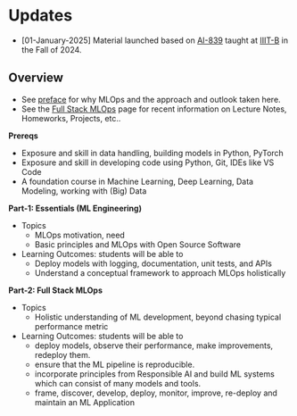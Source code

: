 # Updates {.unnumbered}

-   \[01-January-2025\] Material launched based on [AI-839](https://mlsquare.github.io/ai-839/) taught at [IIIT-B](https://www.iiitb.ac.in/) in the Fall of 2024.



## Overview

- See [preface](./preface.qmd) for why MLOps and the approach and outlook taken here.
- See the [Full Stack MLOps](./index.qmd) page for recent information on Lecture Notes, Homeworks, Projects, etc..

**Prereqs**

-   Exposure and skill in data handling, building models in Python, PyTorch
-   Exposure and skill in developing code using Python, Git, IDEs like VS Code
-   A foundation course in Machine Learning, Deep Learning, Data Modeling, working with (Big) Data

**Part-1: Essentials (ML Engineering)**

-   Topics
    -   MLOps motivation, need
    -   Basic principles and MLOps with Open Source Software
-   Learning Outcomes: students will be able to
    -   Deploy models with logging, documentation, unit tests, and APIs
    -   Understand a conceptual framework to approach MLOps holistically

**Part-2: Full Stack MLOps**

-   Topics
    -   Holistic understanding of ML development, beyond chasing typical performance metric
-   Learning Outcomes: students will be able to
    -   deploy models, observe their performance, make improvements, redeploy them.
    -   ensure that the ML pipeline is reproducible.
    -   incorporate principles from Responsible AI and build ML systems which can consist of many models and tools.
    -   frame, discover, develop, deploy, monitor, improve, re-deploy and maintain an ML Application